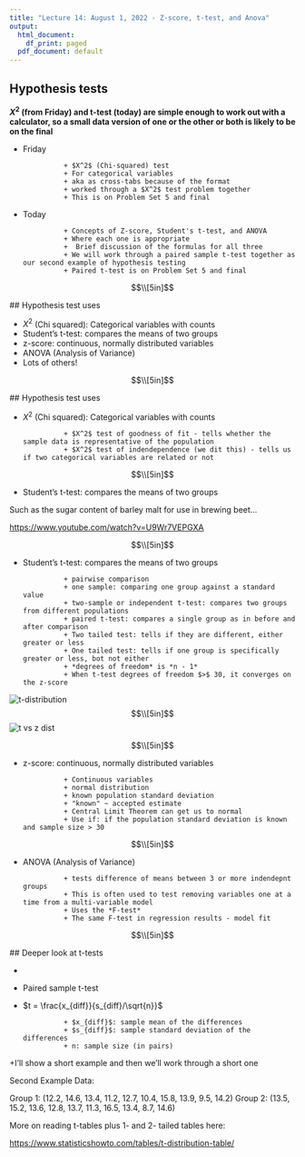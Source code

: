 ```yaml
---
title: "Lecture 14: August 1, 2022 - Z-score, t-test, and Anova"
output:
  html_document:
    df_print: paged
  pdf_document: default
---
```


## Hypothesis tests

**$X^2$ (from Friday) and t-test (today) are simple enough to work out with a calculator, so a small data version of one or the other or both is likely to be on the final**

+ Friday

                + $X^2$ (Chi-squared) test
                + For categorical variables
                + aka as cross-tabs because of the format
                + worked through a $X^2$ test problem together 
                + This is on Problem Set 5 and final 
                
                
+ Today

                + Concepts of Z-score, Student's t-test, and ANOVA
                + Where each one is appropriate
                +  Brief discussion of the formulas for all three
                + We will work through a paired sample t-test together as our second example of hypothesis testing
                + Paired t-test is on Problem Set 5 and final 
                

 $$\\[5in]$$
 
 ## Hypothesis test uses
 
+ $X^2$ (Chi squared): Categorical variables with counts
+ Student's t-test: compares the means of two groups
+ z-score: continuous, normally distributed variables
+ ANOVA (Analysis of Variance)
+ Lots of others!

 $$\\[5in]$$

 ## Hypothesis test uses
 
+ $X^2$ (Chi squared): Categorical variables with counts

                + $X^2$ test of goodness of fit - tells whether the sample data is representative of the population
                + $X^2$ test of indendependence (we dit this) - tells us if two categorical variables are related or not
                
 $$\\[5in]$$
                


+ Student's t-test: compares the means of two groups 

Such as the sugar content of barley malt for use in brewing beet...

[https://www.youtube.com/watch?v=U9Wr7VEPGXA](https://www.youtube.com/watch?v=U9Wr7VEPGXA)


 $$\\[5in]$$
 
+ Student's t-test: compares the means of two groups 
               
                + pairwise comparison
                + one sample: comparing one group against a standard value
                + two-sample or independent t-test: compares two groups from different populations 
                + paired t-test: compares a single group as in before and after comparison
                + Two tailed test: tells if they are different, either greater or less
                + One tailed test: tells if one group is specifically greater or less, bot not either
                + *degrees of freedom* is *n - 1*
                + When t-test degrees of freedom $>$ 30, it converges on the z-score
                
![t-distribution](t-dist.png)       
 $$\\[5in]$$
 ![t vs z dist](tzdist.png)
                
 $$\\[5in]$$
                
+ z-score: continuous, normally distributed variables
                        
                + Continuous variables 
                + normal distribution
                + known population standard deviation 
                + "known" ~ accepted estimate
                + Central Limit Theorem can get us to normal
                + Use if: if the population standard deviation is known and sample size > 30
                
 $$\\[5in]$$
                
+ ANOVA (Analysis of Variance)

                + tests difference of means between 3 or more indendepnt groups
                + This is often used to test removing variables one at a time from a multi-variable model
                + Uses the *F-test*
                + The same F-test in regression results - model fit
                
 $$\\[5in]$$                

 ## Deeper look at t-tests
 
+ 
 
+ Paired sample t-test
+ $t = \frac{x_{diff}}{s_{diff}/\sqrt{n}}$
 
 
                + $x_{diff}$: sample mean of the differences
                + $s_{diff}$: sample standard deviation of the differences
                + n: sample size (in pairs)

+I'll show a short example and then we'll work through a short one

Second Example Data:


Group 1: (12.2, 14.6, 13.4, 11.2, 12.7, 10.4, 15.8, 13.9, 9.5, 14.2)
Group 2: (13.5, 15.2, 13.6, 12.8, 13.7, 11.3, 16.5, 13.4, 8.7, 14.6)

More on reading t-tables plus 1- and 2- tailed tables here:

[https://www.statisticshowto.com/tables/t-distribution-table/](https://www.statisticshowto.com/tables/t-distribution-table/)
